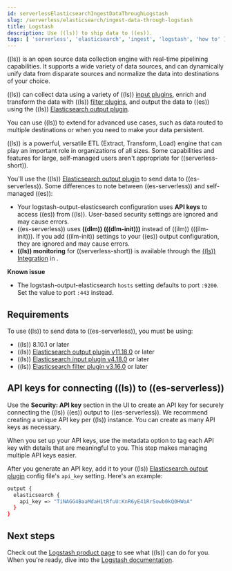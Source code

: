 ```yaml
---
id: serverlessElasticsearchIngestDataThroughLogstash
slug: /serverless/elasticsearch/ingest-data-through-logstash
title: Logstash
description: Use ((ls)) to ship data to ((es)).
tags: [ 'serverless', 'elasticsearch', 'ingest', 'logstash', 'how to' ]
---
```


<DocBadge template="technical preview" />
((ls)) is an open source data collection engine with real-time pipelining capabilities.
It supports a wide variety of data sources, and can dynamically unify data from disparate sources and normalize the data into destinations of your choice.

((ls)) can collect data using a variety of ((ls)) [input plugins](((logstash-ref))/input-plugins.html), enrich and transform the data with ((ls)) [filter plugins](((logstash-ref))/filter-plugins.html),
and output the data to ((es)) using the ((ls)) [Elasticsearch output plugin](https://www.elastic.co/guide/en/logstash-versioned-plugins/current/v11.18.0-plugins-outputs-elasticsearch.html).

You can use ((ls)) to extend <DocLink id="serverlessElasticsearchIngestDataThroughBeats" text="Beats"/> for advanced use cases,
such as data routed to multiple destinations or when you need to make your data persistent.


<DocCallOut id="ls-serverless-notes" title="Logstash for Elasticsearch on serverless">

((ls)) is a powerful, versatile ETL (Extract, Transform, Load) engine that can play an important role in organizations of all sizes.
Some capabilities and features for large, self-managed users aren't appropriate for ((serverless-short)).

You'll use the ((ls)) [Elasticsearch output plugin](https://www.elastic.co/guide/en/logstash-versioned-plugins/current/v11.18.0-plugins-outputs-elasticsearch.html) to send data to ((es-serverless)).
Some differences to note between ((es-serverless)) and self-managed ((es)):

- Your logstash-output-elasticsearch configuration uses **API keys** to access ((es)) from ((ls)).
User-based security settings are ignored and may cause errors.
- ((es-serverless)) uses **((dlm)) (((dlm-init)))** instead of ((ilm)) (((ilm-init))).
If you add ((ilm-init)) settings to your ((es)) output configuration, they are ignored and may cause errors.
- **((ls)) monitoring** for ((serverless-short)) is available through the [((ls)) Integration](https://github.com/elastic/integrations/blob/main/packages/logstash/_dev/build/docs/README.md) in <DocLink id="serverlessObservabilityWhatIsObservabilityServerless" text="Elastic Observability"/>.

**Known issue**

* The logstash-output-elasticsearch `hosts` setting defaults to port `:9200`.
Set the value to port `:443` instead.

</DocCallOut>

## Requirements

To use ((ls)) to send data to ((es-serverless)), you must be using:
- ((ls)) 8.10.1 or later
- ((ls)) [Elasticsearch output plugin v11.18.0](https://www.elastic.co/guide/en/logstash-versioned-plugins/current/v11.18.0-plugins-outputs-elasticsearch.html) or later
- ((ls)) [Elasticsearch input plugin v4.18.0](https://www.elastic.co/guide/en/logstash-versioned-plugins/current/v4.18.0-plugins-inputs-elasticsearch.html) or later
- ((ls)) [Elasticsearch filter plugin v3.16.0](https://www.elastic.co/guide/en/logstash-versioned-plugins/current/v3.16.0-plugins-filters-elasticsearch.html) or later

## API keys for connecting ((ls)) to ((es-serverless))

Use the **Security: API key** section in the UI to <DocLink id="serverlessApiKeys">create an API key</DocLink>
for securely connecting the ((ls)) ((es)) output to ((es-serverless)).
We recommend creating a unique API key per ((ls)) instance.
You can create as many API keys as necessary.

When you set up your API keys, use the metadata option to tag each API key with details that are meaningful to you.
This step makes managing multiple API keys easier.

After you generate an API key, add it to your ((ls)) [Elasticsearch output plugin](((logstash-ref))/plugins-outputs-elasticsearch.html) config file's `api_key` setting.
Here's an example:

```bash
output {
  elasticsearch {
    api_key => "TiNAGG4BaaMdaH1tRfuU:KnR6yE41RrSowb0kQ0HWoA"
  }
}
```

## Next steps

Check out the [Logstash product page](https://www.elastic.co/logstash) to see what ((ls)) can do for you.
When you're ready,
 dive into the [Logstash documentation](((logstash-ref))/index.html).
